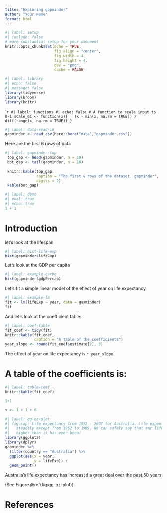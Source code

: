 ```yaml
---
title: "Exploring gapminder"
author: "Your Name"
format: html
---
```



```r
#| label: setup
#| include: false
# more substantial setup for your document
knitr::opts_chunk$set(echo = TRUE, 
                      fig.align = "center",
                      fig.width = 4, 
                      fig.height = 4, 
                      dev = "png",
                      cache = FALSE)
```

```r
#| label: library
#| echo: false
#| message: false
library(tidyverse)
library(broom)
library(knitr)
```

````r
#| label: functions
#| echo: false
# A function to scale input to 0-1
scale_01 <- function(x){
  (x - min(x, na.rm = TRUE)) / diff(range(x, na.rm = TRUE))
}
```

```r
#| label: data-read-in
gapminder <- read_csv(here::here("data","gapminder.csv"))
```

Here are the first 6 rows of data

```r
#| label: gapminder-top
 top_gap <- head(gapminder, n = 10)
 bot_gap <- tail(gapminder, n = 10)
 
 knitr::kable(top_gap,
              caption = "The first 6 rows of the dataset, gapminder",
              digits = 2)
 kable(bot_gap)
```


```r
#| label: demo
#| eval: true
#| echo: true
1 + 1
```

# Introduction

let's look at the lifespan

```r
#| label: hist-life-exp
hist(gapminder$lifeExp)
```

Let's look at the GDP per capita

```r
#| label: example-cache
hist(gapminder$gdpPercap)
```

Let's fit a simple linear model of the effect of year on life expectancy

```r
#| label: example-lm
fit <- lm(lifeExp ~ year, data = gapminder)
fit
```

And let's look at the coefficient table:

```r
#| label: coef-table
fit_coef <- tidy(fit)
knitr::kable(fit_coef,
             caption = "A table of the coefficients")
year_slope <- round(fit_coef$estimate[2], 3)
```

The effect of year on life expectancy is `r year_slope`.

# A table of the coefficients is:

```r
#| label: table-coef
knitr::kable(fit_coef)
```

```r
1+1 

x <- 1 + 1 + 6
```

```r
#| label: gg-oz-plot
#| fig-cap: Life expectancy from 1952 - 2007 for Australia. Life expentancy increases
#|   steadily except from 1962 to 1969. We can safely say that our life expectancy is
#|   higher than it has ever been!
library(ggplot2)
library(dplyr)
gapminder %>%
  filter(country == "Australia") %>%
  ggplot(aes(x = year,
             y = lifeExp)) + 
  geom_point()
```

Australia's life expectancy has increased a great deal over the past 50 years

(See Figure \@ref(fig:gg-oz-plot))


# References

